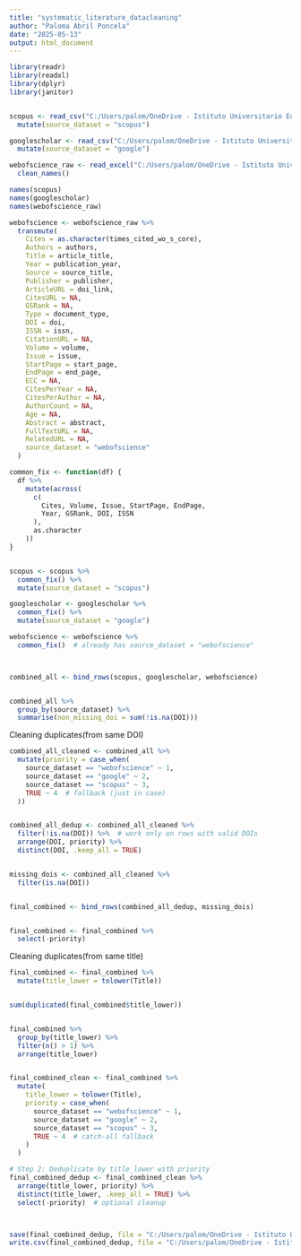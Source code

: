 ---
title: "systematic_literature_datacleaning"
author: "Paloma Abril Poncela"
date: "2025-05-13"
output: html_document
---
```{r}

library(readr)
library(readxl)
library(dplyr)
library(janitor)


scopus <- read_csv("C:/Users/palom/OneDrive - Istituto Universitario Europeo/Documentos/systematic_literature/combined_scopus.csv") %>%
  mutate(source_dataset = "scopus")

googlescholar <- read_csv("C:/Users/palom/OneDrive - Istituto Universitario Europeo/Documentos/systematic_literature/googlescholar.csv") %>%
  mutate(source_dataset = "google")

webofscience_raw <- read_excel("C:/Users/palom/OneDrive - Istituto Universitario Europeo/Documentos/systematic_literature/webofscience.xls") %>%
  clean_names()

names(scopus)
names(googlescholar)
names(webofscience_raw)

webofscience <- webofscience_raw %>%
  transmute(
    Cites = as.character(times_cited_wo_s_core),
    Authors = authors,
    Title = article_title,
    Year = publication_year,
    Source = source_title,
    Publisher = publisher,
    ArticleURL = doi_link,
    CitesURL = NA,
    GSRank = NA,
    Type = document_type,
    DOI = doi,
    ISSN = issn,
    CitationURL = NA,
    Volume = volume,
    Issue = issue,
    StartPage = start_page,
    EndPage = end_page,
    ECC = NA,
    CitesPerYear = NA,
    CitesPerAuthor = NA,
    AuthorCount = NA,
    Age = NA,
    Abstract = abstract,
    FullTextURL = NA,
    RelatedURL = NA,
    source_dataset = "webofscience"
  )

common_fix <- function(df) {
  df %>%
    mutate(across(
      c(
        Cites, Volume, Issue, StartPage, EndPage,
        Year, GSRank, DOI, ISSN
      ),
      as.character
    ))
}


scopus <- scopus %>%
  common_fix() %>%
  mutate(source_dataset = "scopus")

googlescholar <- googlescholar %>%
  common_fix() %>%
  mutate(source_dataset = "google")

webofscience <- webofscience %>%
  common_fix()  # already has source_dataset = "webofscience"



combined_all <- bind_rows(scopus, googlescholar, webofscience)


combined_all %>%
  group_by(source_dataset) %>%
  summarise(non_missing_doi = sum(!is.na(DOI)))
```





Cleaning duplicates(from same DOI)

```{r}

combined_all_cleaned <- combined_all %>%
  mutate(priority = case_when(
    source_dataset == "webofscience" ~ 1,
    source_dataset == "google" ~ 2,
    source_dataset == "scopus" ~ 3,
    TRUE ~ 4  # fallback (just in case)
  ))


combined_all_dedup <- combined_all_cleaned %>%
  filter(!is.na(DOI)) %>%  # work only on rows with valid DOIs
  arrange(DOI, priority) %>%
  distinct(DOI, .keep_all = TRUE)


missing_dois <- combined_all_cleaned %>%
  filter(is.na(DOI))


final_combined <- bind_rows(combined_all_dedup, missing_dois)


final_combined <- final_combined %>%
  select(-priority)
```


Cleaning duplicates(from same title)

```{r}
final_combined <- final_combined %>%
  mutate(title_lower = tolower(Title))


sum(duplicated(final_combined$title_lower))


final_combined %>%
  group_by(title_lower) %>%
  filter(n() > 1) %>%
  arrange(title_lower)


final_combined_clean <- final_combined %>%
  mutate(
    title_lower = tolower(Title),
    priority = case_when(
      source_dataset == "webofscience" ~ 1,
      source_dataset == "google" ~ 2,
      source_dataset == "scopus" ~ 3,
      TRUE ~ 4  # catch-all fallback
    )
  )

# Step 2: Deduplicate by title_lower with priority
final_combined_dedup <- final_combined_clean %>%
  arrange(title_lower, priority) %>%
  distinct(title_lower, .keep_all = TRUE) %>%
  select(-priority)  # optional cleanup



save(final_combined_dedup, file = "C:/Users/palom/OneDrive - Istituto Universitario Europeo/Documentos/systematic_literature/systematic_literature_130525.RData")
write.csv(final_combined_dedup, file = "C:/Users/palom/OneDrive - Istituto Universitario Europeo/Documentos/systematic_literature/systematic_literature_130525.csv", row.names = FALSE)

```


